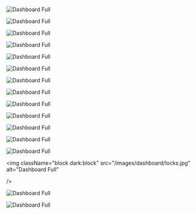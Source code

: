<img
  className="block dark:block"
  src="/images/dashboard/full.jpg"
  alt="Dashboard Full"
/>  

<img
  className="block dark:block"
  src="/images/dashboard/time-range.jpg"
  alt="Dashboard Full"
/> 

<img
  className="block dark:block"
  src="/images/dashboard/db-instances.jpg"
  alt="Dashboard Full"
/> 

<img
  className="block dark:block"
  src="/images/dashboard/user-activity.jpg"
  alt="Dashboard Full"
  width={250}
/> 

<img
  className="block dark:block"
  src="/images/dashboard/connection-health.jpg"
  alt="Dashboard Full"
  width={250}
/> 

<img
  className="block dark:block"
  src="/images/dashboard/query-avg.jpg"
  alt="Dashboard Full"
  width={250}
/> 

<img
  className="block dark:block"
  src="/images/dashboard/longest-query.jpg"
  alt="Dashboard Full"
  width={250}
/> 

<img
  className="block dark:block"
  src="/images/dashboard/deadlocks.jpg"
  alt="Dashboard Full"
  width={250}
/> 

<img
  className="block dark:block"
  src="/images/dashboard/query-throtteling.jpg"
  alt="Dashboard Full"
  width={250}
/> 

<img
  className="block dark:block"
  src="/images/dashboard/query-throtteling.jpg"
  alt="Dashboard Full"
  width={250}
/> 

<img
  className="block dark:block"
  src="/images/dashboard/clients.jpg"
  alt="Dashboard Full"
  width={250}
/> 

<img
  className="block dark:block"
  src="/images/dashboard/caching.jpg"
  alt="Dashboard Full"
/> 

<img
  className="block dark:block"
  src="/images/dashboard/max-cpu.jpg"
  alt="Dashboard Full"
/> 

<img
  className="block dark:block"
  src="/images/dashboard/locks.jpg"
  alt="Dashboard Full"

/> 

<img
  className="block dark:block"
  src="/images/dashboard/max-connections.jpg"
  alt="Dashboard Full"
/> 

<img
  className="block dark:block"
  src="/images/dashboard/iops.jpg"
  alt="Dashboard Full"
/> 